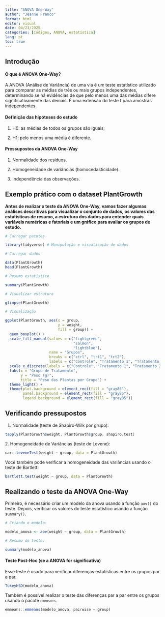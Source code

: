 ---
title: "ANOVA One-Way"
author: "Jeanne Franco"
format: html
editor: visual
date: 04/23/2025
categories: [Códigos, ANOVA, estatística]
lang: pt
toc: true
---

## Introdução

#### **O que é ANOVA One-Way?**

A ANOVA (Análise de Variância) de uma via é um teste estatístico utilizado para comparar as médias de três ou mais grupos independentes, determinando se há evidências de que pelo menos uma das médias difere significativamente das demais. É uma extensão do teste t para amostras independentes.

#### **Definição das hipóteses do estudo**

1.  H0: as médias de todos os grupos são iguais;

2.  H1: pelo menos uma média é diferente.

#### **Pressupostos da ANOVA One-Way**

1.  Normalidade dos resíduos.

2.  Homogeneidade de variâncias (homocedasticidade).

3.  Independência das observações.

## Exemplo prático com o dataset PlantGrowth

**Antes de realizar o teste da ANOVA One-Way, vamos fazer algumas análises descritivas para visualizar o conjunto de dados, os valores das estatísticas de resumo, a estrutura dos dados para entender quais variáveis numéricas e fatoriais e um gráfico para avaliar os grupos de estudo.**

```{r, message=FALSE, warning=FALSE}
# Carregar pacotes

library(tidyverse) # Manipulação e visualização de dados

# Carregar dados

data(PlantGrowth)
head(PlantGrowth)

# Resumo estatístico

summary(PlantGrowth)

# Visualizar estrutura

glimpse(PlantGrowth)

# Visualização 

ggplot(PlantGrowth, aes(x = group, 
                        y = weight, 
                        fill = group)) +
  geom_boxplot() +
  scale_fill_manual(values = c("lightgreen", 
                               "salmon", 
                               "lightblue"),
                    name = "Grupos",
                    breaks = c("ctrl", "trt1", "trt2"),
                    labels = c("Controle", "Tratamento 1", "Tratamento 2")) +
  scale_x_discrete(labels = c("Controle", "Tratamento 1", "Tratamento 2")) +
  labs(x = "Grupo de Tratamento",
       y = "Peso (g)",
       title = "Peso das Plantas por Grupo") +
  theme_light() +
  theme(plot.background = element_rect(fill = "gray85"),
        panel.background = element_rect(fill = "gray85"),
        legend.background = element_rect(fill = "gray85"))

```

## Verificando pressupostos

1.  Normalidade (teste de Shapiro-Wilk por grupo):

```{r, warning=FALSE, message=FALSE}
tapply(PlantGrowth$weight, PlantGrowth$group, shapiro.test)
```

2\. Homogeneidade de Variâncias (teste de Levene):

```{r warning=FALSE, message=FALSE}
car::leveneTest(weight ~ group, data = PlantGrowth)
```

Você também pode verificar a homogeneidade das variâncias usando o teste de Bartlett:

```{r warning=FALSE, message=FALSE}
bartlett.test(weight ~ group, data = PlantGrowth)
```

## Realizando o teste da ANOVA One-Way

Primeiro, é necessário criar um modelo da anova usando a função `aov()` do teste. Depois, verificar os valores do teste estatístico usando a função `summary()`.

```{r warning=FALSE, message=FALSE}
# Criando o modelo:

modelo_anova <- aov(weight ~ group, data = PlantGrowth)

# Resumo do teste:

summary(modelo_anova)
```

#### **Teste Post-Hoc (se a ANOVA for significativa)**

Esse teste é usado para verificar diferenças estatísticas entre os grupos par a par.

```{r warning=FALSE, message=FALSE}
TukeyHSD(modelo_anova)
```

Também é possível realizar o teste das diferenças par a par entre os grupos usando o pacote `emmeans`.

```{r warning=FALSE, message=FALSE}
emmeans::emmeans(modelo_anova, pairwise ~ group)
```
